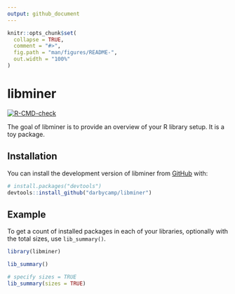 ```yaml
---
output: github_document
---
```


<!-- README.md is generated from README.Rmd. Please edit that file -->

```r
knitr::opts_chunk$set(
  collapse = TRUE,
  comment = "#>",
  fig.path = "man/figures/README-",
  out.width = "100%"
)
```

# libminer

<!-- badges: start -->
[![R-CMD-check](https://github.com/darbycamp/libminer/actions/workflows/R-CMD-check.yaml/badge.svg)](https://github.com/darbycamp/libminer/actions/workflows/R-CMD-check.yaml)
<!-- badges: end -->

The goal of libminer is to provide an overview of your R library setup.
It is a toy package.

## Installation

You can install the development version of libminer from [GitHub](https://github.com/) with:

``` r
# install.packages("devtools")
devtools::install_github("darbycamp/libminer")
```

## Example

To get a count of installed packages in each of your libraries, 
optionally with the total sizes, use `lib_summary()`.

```r
library(libminer)

lib_summary()

# specify sizes = TRUE
lib_summary(sizes = TRUE)
```

